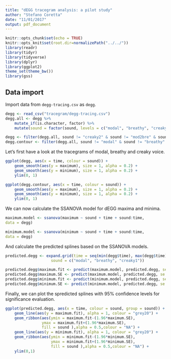 ```yaml
---
title: "dEGG tracegram analysis: a pilot study"
author: "Stefano Coretta"
date: "11/01/2017"
output: pdf_document
---
```


```r
knitr::opts_chunk$set(echo = TRUE)
knitr::opts_knit$set(root.dir=normalizePath("../../"))
library(readr)
library(tidyr)
library(tidyverse)
library(dplyr)
library(ggplot2)
theme_set(theme_bw())
library(gss)
```

## Data import

Import data from `degg-tracing.csv` as `degg`.

```r
degg <- read_csv("tracegram/degg-tracing.csv")
degg.all <- degg %>%
    mutate_if(is.character, factor) %>%
    mutate(sound = factor(sound, levels = c("modal", "breathy", "creaky1", "mod2bre", "mod2bre2mod")))

degg <- filter(degg.all, sound != "creaky2" & sound != "mod2bre" & sound != "mod2bre2mod")
degg.contour <- filter(degg.all, sound != "modal" & sound != "breathy" & sound != "creaky1")
```

Let's first have a look at the tracegrams of modal, breathy and creaky voice.

```r
ggplot(degg, aes(x = time, colour = sound)) +
    geom_smooth(aes(y = maximum), size = 1, alpha = 0.2) +
    geom_smooth(aes(y = minimum), size = 1, alpha = 0.2) +
    ylim(0, 1)
```

```r
ggplot(degg.contour, aes(x = time, colour = sound)) +
    geom_smooth(aes(y = maximum), size = 1, alpha = 0.2) +
    geom_smooth(aes(y = minimum), size = 1, alpha = 0.2) +
    ylim(0, 1)
```

We can now calculate the SSANOVA model for dEGG maxima and minima.

```r
maximum.model <- ssanova(maximum ~ sound + time + sound:time,
data = degg)

minimum.model <- ssanova(minimum ~ sound + time + sound:time,
data = degg)
```

And calculate the predicted splines based on the SSANOVA models.

```r
predicted.degg <- expand.grid(time = seq(min(degg$time), max(degg$time), length = 100),
                    sound = c("modal", "breathy", "creaky1"))

predicted.degg$maximum.fit <- predict(maximum.model, predicted.degg, se = TRUE)$fit
predicted.degg$maximum.SE <- predict(maximum.model, predicted.degg, se = TRUE)$se.fit
predicted.degg$minimum.fit <- predict(minimum.model, predicted.degg, se = TRUE)$fit
predicted.degg$minimum.SE <- predict(minimum.model, predicted.degg, se = TRUE)$se.fit
```

Finally, we can plot the spredicted splines with 95% confidence levels for significance evaluation.

```r
ggplot(predicted.degg, aes(x = time, colour = sound, group = sound)) +
    geom_line(aes(y = maximum.fit), alpha = 1, colour = "grey20") +
    geom_ribbon(aes(ymin = maximum.fit-(1.96*maximum.SE),
                ymax = maximum.fit+(1.96*maximum.SE),
                fill = sound ),alpha = 0.5,colour = "NA") +
    geom_line(aes(y = minimum.fit), alpha = 1, colour = "grey20") +
    geom_ribbon(aes(ymin = minimum.fit-(1.96*minimum.SE),
                    ymax = minimum.fit+(1.96*minimum.SE),
                    fill = sound ),alpha = 0.5,colour = "NA") +
    ylim(0,1)
```

